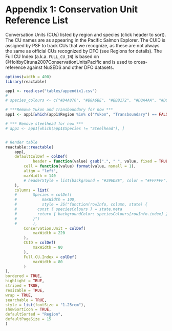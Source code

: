 # Appendix 1: Conservation Unit Reference List {#appendix-1 .unnumbered}

Conversation Units (CUs) listed by region and species (click header to sort). The CU names are as appearing in the Pacific Salmon Explorer. The CUID is assigned by PSF to track CUs that we recognize, as these are not always the same as official CUs recognized by DFO (see Regions for details). The Full CU Index (a.k.a. `FULL_CU_IN`) is based on @HoltbyCiruna2007ConservationUnitsPacific and is used to cross-reference against NuSEDS and other DFO datasets.

```r
options(width = 400)
library(reactable)

app1 <- read.csv("tables/appendix1.csv")
# 
# species_colours <- c("#D4A876", "#B8A6BE", "#BBB172", "#D0A4AA", "#D0A4AA", "#98A879", "#98A879", "#0000FF40")[as.numeric(as.factor(app1$Species))]

# ***Remove Yukon and Transboundary for now ***
app1 <- app1[which(app1$Region %in% c("Yukon", "Transboundary") == FALSE), ]

# *** Remove steelhead for now ***
# app1 <- app1[which(app1$Species != "Steelhead"), ]


# Render table
reactable::reactable(
	app1, 
	defaultColDef = colDef(
			header = function(value) gsub(".", " ", value, fixed = TRUE),
		cell = function(value) format(value, nsmall = 1),
		align = "left",
		maxWidth = 140
		# headerStyle = list(background = "#396D8E", color = "#FFFFFF")
	),
	columns = list(
	# 		Species = colDef(
	# 			maxWidth = 100,
	# 			style = JS("function(rowInfo, column, state) {
	#         const { speciesColours } = state.meta
	#         return { backgroundColor: speciesColours[rowInfo.index] }
	#       }")
	# 		),
		Conservation.Unit = colDef(
			maxWidth = 220
		),
		CUID = colDef(
			maxWidth = 80
		),
		Full.CU.Index = colDef(
			maxWidth = 80
		)
),
bordered = TRUE,
highlight = TRUE,
striped = TRUE,
resizable = TRUE, 
wrap = TRUE,
searchable = TRUE,
style = list(fontSize = "1.25rem"),
showSortIcon = TRUE,
defaultSorted = "Region",
defaultPageSize = 15
)

```

